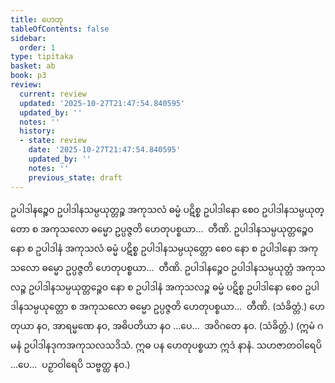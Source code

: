 ```yaml
---
title: ဟေတု
tableOfContents: false
sidebar:
  order: 1
type: tipitaka
basket: ab
book: p3
review:
  current: review
  updated: '2025-10-27T21:47:54.840595'
  updated_by: ''
  notes: ''
  history:
  - state: review
    date: '2025-10-27T21:47:54.840595'
    updated_by: ''
    notes: ''
    previous_state: draft
---
```



<ReviewStatus review={frontmatter.review} showDetails={true} />

<HypothesisAnnotation frontmatter={frontmatter} />

<DynamicBreadcrumb />

<Division number="26" book="p3" e="ch" v="39" p="421">

<Paragraph number="2289" book="p3">
ဥပါဒါနဉ္စေဝ ဥပါဒါနသမ္ပယုတ္တဉ္စ အကုသလံ ဓမ္မံ ပဋိစ္စ ဥပါဒါနော စေဝ ဥပါဒါနသမ္ပယုတ္တော စ အကုသလော ဓမ္မော ဥပ္ပဇ္ဇတိ ဟေတုပစ္စယာ…  တီဏိ.
</Paragraph>

<Paragraph number="2290" book="p3">
ဥပါဒါနသမ္ပယုတ္တဉ္စေဝ နော စ ဥပါဒါနံ အကုသလံ ဓမ္မံ ပဋိစ္စ ဥပါဒါနသမ္ပယုတ္တော စေဝ နော စ ဥပါဒါနော အကုသလော ဓမ္မော ဥပ္ပဇ္ဇတိ ဟေတုပစ္စယာ…  တီဏိ.
</Paragraph>

<Paragraph number="2291" book="p3">
ဥပါဒါနဉ္စေဝ ဥပါဒါနသမ္ပယုတ္တံ အကုသလဉ္စ ဥပါဒါနသမ္ပယုတ္တဉ္စေဝ နော စ ဥပါဒါနံ အကုသလဉ္စ ဓမ္မံ ပဋိစ္စ ဥပါဒါနော စေဝ ဥပါဒါနသမ္ပယုတ္တော စ အကုသလော ဓမ္မော ဥပ္ပဇ္ဇတိ ဟေတုပစ္စယာ…  တီဏိ. (သံခိတ္တံ.)
</Paragraph>

</Division>
<Division number="27" book="p3" e="ch" v="39" p="422">

<Paragraph number="2292" book="p3">
ဟေတုယာ နဝ, အာရမ္မဏေ နဝ, အဓိပတိယာ နဝ …ပေ…  အဝိဂတေ နဝ. (သံခိတ္တံ.) (ဣမံ ဂမနံ ဥပါဒါနဒုကအကုသလသဒိသံ. ဣဓ ပန ဟေတုပစ္စယာ ဣဒံ နာနံ. သဟဇာတဝါရေပိ …ပေ…  ပဉှာဝါရေပိ သဗ္ဗတ္ထ နဝ.)
</Paragraph>
</Division>